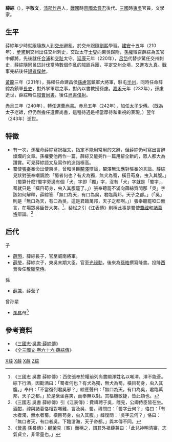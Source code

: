 '''薛綜'''（{{bd|208年前||243年|catIdx=X薛}}），字'''敬文'''，[[沛郡|沛郡]][[竹邑|竹邑]]人，[[戰國|戰國]]時[[齊國|齊國]][[孟嘗君|孟嘗君]]後代。[[三國|三國]]時[[孙吴|東吳]]官員，文學家。

==生平==
薛綜年少時就跟隨族人到[[交州|交州]]避亂，於交州跟隨[[劉熙_(交州)|劉熙]]學習。[[建安_(东汉)|建安]]十五年（210年），[[步騭|步騭]]到交州出任交州刺史，交趾太守[[士燮_(三国)|士燮]]向東吳歸附，[[孫權|孫權]]徵召薛綜為五官中郎將，先後就任[[合浦|合浦]]和[[交趾|交趾]]太守。[[延康_(东汉)|延康]]元年（220年），[[呂岱|呂岱]]代替步騭任交州刺史，薛綜隨同呂岱討伐當時數個作亂的賊匪兵團，平定交州全境，又進攻[[九真|九真]]。戰事完結後任[[謁者僕射|謁者僕射]]。

[[黄龙_(东吴)|黃龍]]三年（231年），孫權任命建昌侯[[孫慮|孫慮]]當鎮軍大將軍，駐屯[[半州_(中國)|半州]]，同時任命薛綜為鎮軍[[長史|長史]]，對外掌軍眾之事，對內以書教授孫慮。[[嘉禾_(年号)|嘉禾]]元年（232年），孫慮逝世，薛綜轉任[[賊曹尚書|賊曹尚書]]，後任[[尚書僕射|尚書僕射]]。

[[赤烏|赤烏]]三年（240年），轉任[[選曹尚書|選曹尚書]]。赤烏五年（242年），加任[[太子少傅|太子少傅]]。（既為太子老師，但仍然擔任選曹尚書，這種待遇是相當厚待和重視的表現。）翌年（243年）逝世。

==特徵==
*有一次，孫權命薛綜寫祝祖文，指定不能用常用的文辭，但薛綜仍可寫出言辭燦爛的文章。孫權要他再作一篇，薛綜又能夠作一篇用辭全新的，眾人都大為讚賞。可見薛綜語文及寫作的造詣極高。
*蜀使[[張奉|張奉]]奉命出使東吳，曾和吳臣[[闞澤|闞澤]]辯論，闞澤無法應對張奉的言論。薛綜見狀對張奉嘲諷說:「蜀者何也？有犬為獨，無犬為蜀，橫目苟身，虫入其腹。」（蜀算什麼?蜀字旁邊有個「犬」字即「獨」字，沒有「犬」字就是「蜀字」，蜀就只是「橫目苟身，虫入其腹罷了。」）張奉聽罷不滿向薛綜質問那「吳」字該如何解釋，薛綜答:「無口為天，有口為吳，君臨萬邦，天子之都。」（「吳」則是「無口為天，有口為吳，這是君臨萬邦，天子之都啊。」）張奉聽罷啞口無言，在場眾吳臣皆大笑。<ref>《三國志 吳書 薛綜傳》：西使張奉於權前列尚書闞澤姓名以嘲澤，澤不能荅。綜下行酒，因勸酒曰：「蜀者何也？有犬為獨，無犬為蜀，橫目苟身，虫入其腹。」奉曰：「不當復列君吳邪？」綜應聲曰：「無口為天，有口為吳，君臨萬邦，天子之都。」於是衆坐喜笑，而奉無以對。其樞機敏捷，皆此類也。</ref>，裴松之引《江表傳》則稱此事是蜀使[[費禕|費禕]]和[[諸葛恪|諸葛恪]]辯論。<ref>《三國志 吳書 薛綜傳》引《江表傳》：費禕聘于吳，陛見，公卿侍臣皆在坐。酒酣，禕與諸葛恪相對嘲難，言及吳、蜀。禕問曰：「蜀字云何？」恪曰：「有水者濁，無水者蜀。橫目苟身，虫入其腹。」禕復問：「吳字云何？」恪曰：「無口者天，有口者吳，下臨滄海，天子帝都。」與本傳不同。</ref>

==后代==
子
*[[薛珝|薛珝]]，薛綜長子，官至威南將軍。
*[[薛瑩_(三國)|薛瑩]]，薛綜次子，東吳末期大臣，官至[[光祿勳|光祿勳]]，後來為[[孫皓|孫皓]]撰寫降書。投降[[西晉|西晉]]後任[[散騎常侍|散騎常侍]]。

孫
*[[薛兼|薛兼]]，薛莹子

曾孙辈
*[[孫晷|孫晷]]母<ref>《[[晉書|晉書]]·孫晷傳》：[[顧榮|顧榮]]見〔晷〕而稱之，謂其外祖薛兼曰：「此兒神明清審，志氣貞立，非常童也。」</ref>

==參考資料==
*《[[三國志|三國志]]·[[s:三國志/卷53|吳書·薛綜傳]]》
*《[[s:全三國文/卷66|全三國文·卷六十六·薛綜傳]]》
{{wikisource author}}

{{三国志}}
[[Category:三國政治人物|X薛]]
[[Category:東吳政治人物|X薛]]
[[Category:中国作家|X薛]]
[[Category:薛姓|Z綜]]
